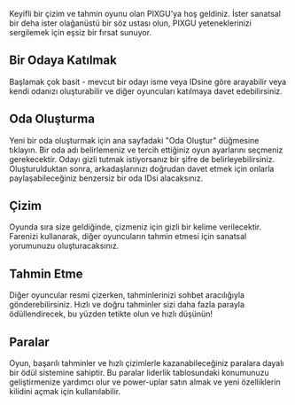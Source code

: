 Keyifli bir çizim ve tahmin oyunu olan PIXGU'ya hoş geldiniz. İster sanatsal bir deha ister olağanüstü bir söz ustası olun, PIXGU yeteneklerinizi sergilemek için eşsiz bir fırsat sunuyor.

## Bir Odaya Katılmak

Başlamak çok basit - mevcut bir odayı isme veya IDsine göre arayabilir veya kendi odanızı oluşturabilir ve diğer oyuncuları katılmaya davet edebilirsiniz.

## Oda Oluşturma

Yeni bir oda oluşturmak için ana sayfadaki "Oda Oluştur" düğmesine tıklayın. Bir oda adı belirlemeniz ve tercih ettiğiniz oyun ayarlarını seçmeniz gerekecektir. Odayı gizli tutmak istiyorsanız bir şifre de belirleyebilirsiniz. Oluşturulduktan sonra, arkadaşlarınızı doğrudan davet etmek için onlarla paylaşabileceğiniz benzersiz bir oda IDsi alacaksınız.

## Çizim

Oyunda sıra size geldiğinde, çizmeniz için gizli bir kelime verilecektir. Farenizi kullanarak, diğer oyuncuların tahmin etmesi için sanatsal yorumunuzu oluşturacaksınız.

## Tahmin Etme

Diğer oyuncular resmi çizerken, tahminlerinizi sohbet aracılığıyla gönderebilirsiniz. Hızlı ve doğru tahminler sizi daha fazla parayla ödüllendirecek, bu yüzden tetikte olun ve hızlı düşünün!

## Paralar

Oyun, başarılı tahminler ve hızlı çizimlerle kazanabileceğiniz paralara dayalı bir ödül sistemine sahiptir. Bu paralar liderlik tablosundaki konumunuzu geliştirmenize yardımcı olur ve power-uplar satın almak ve yeni özelliklerin kilidini açmak için kullanılabilir.
